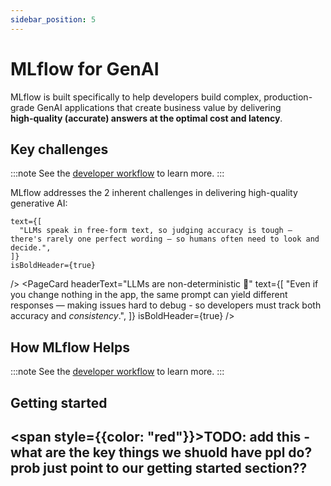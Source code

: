 ```yaml
---
sidebar_position: 5
---
```



# MLflow for GenAI

MLflow is built specifically to help developers build complex, production-grade GenAI applications that create business value by delivering **high‑quality (accurate) answers at the optimal cost and latency**.

## Key challenges

:::note 
See the [developer workflow](/llms/eval-workflow) to learn more.
:::

MLflow addresses the 2 inherent challenges in delivering high-quality generative AI:


<CardGroup>
  <PageCard
    headerText="Outputs are plain language 🗣️"
    
    text={[
      "LLMs speak in free‑form text, so judging accuracy is tough — there's rarely one perfect wording — so humans often need to look and decide.",
    ]}
    isBoldHeader={true}
  />
  <PageCard
    headerText="LLMs are non-deterministic 🎲"
    text={[
      "Even if you change nothing in the app, the same prompt can yield different responses — making issues hard to debug - so developers must track both accuracy and *consistency*.",
    ]}
    isBoldHeader={true}
  />
</CardGroup>

## How MLflow Helps

:::note 
See the [developer workflow](/llms/eval-workflow) to learn more.
:::

<CardGroup singleColumn={true}>
  <PageCard
    headerText="Tracing"
    icon="fa-search"
    text={[
      "Capture every user request and response plus each step in your app’s logic — retrievals, tool calls, LLM calls, etc — with a one‑line import. Jump straight to all the details you need to diagnose and fix any issue fast." 
    ]}
    isBoldHeader={true}
  />
  <PageCard
    headerText="Evaluation Metrics"
    icon="fa-chart-line"
    text={[
      "Use or build LLM‑based scorers that mimic human expert judgment on quality, so you can see how prompt or code tweaks affect quality without a full human review — and run those same scorers on live traffic to monitor quality continuously."
    ]}
    isBoldHeader={true}
  />
  <PageCard
    headerText="Human Labeling Workflows"
    icon="fa-users"
    text={[
      "Let users and domain experts label tough cases in a simple UI, turning their feedback into better evaluation metrics and training data."
    ]}
    isBoldHeader={true}
  />
  <PageCard
    headerText="Production Monitoring"
    icon="fa-tachometer-alt"
    text={[
      "Turn your quality metrics into live dashboards and alerts that surface quality regressions the moment they appear. Additionally, track latency and cost so you can similarly identify operational issues."
    ]}
    isBoldHeader={true}
  />
  <PageCard
    headerText="Iterative Evaluation"
    icon="fa-sync"
    text={[
      "Rapidly test many prompt or code versions offline against historical traffic, then ship only the top‑scoring versions to lift overall quality."
    ]}
    isBoldHeader={true}
  />
  <PageCard
    headerText="User Behavior Insights"
    icon="fa-lightbulb"
    text={[
      "Mine user sessions and feedback to uncover what users want and where they struggle, and feed those insights into your next iteration."
    ]}
    isBoldHeader={true}
  />
</CardGroup>



## Getting started

## <span style={{color: "red"}}>TODO: add this - what are the key things we shuold have ppl do? prob just point to our getting started section??</span>

